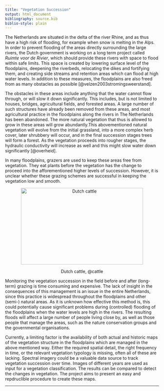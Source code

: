 ```yaml
---
title: "Vegetation Succession"
output: html_document
bibliography: source.bib
biblio-style: plain
---
```

The Netherlands are situated in the delta of the river Rhine, and as thus have a high risk of flooding, for example when snow is melting in the Alps. In order to prevent flooding of the areas directly surrounding the large rivers, the Dutch government is working on a long term project called *Ruimte voor de Rivier*, which should provide these rivers with space to flood within safe limits. This space is created by lowering surface level of the floodplains, deepening the riverbeds, relocating the dikes and fortifying them, and creating side streams and retention areas which can flood at high water levels. In addition to these measures, the floodplains are also freed from as many obstacles as possible [@velzen2003stromingsweerstand].

The obstacles in these areas include anything that the water cannot flow through, or will slow it down significantly. This includes, but is not limited to houses, bridges, agricultural fields, and forested areas. A large number of such structures have already been removed from these areas, and most agricultural practice in the floodplains along the rivers in The Netherlands has been abandoned. The more natural vegetation that thus is allowed to grow in these areas will grow abundantly.This abovementioned natural vegetation will evolve from the initial grassland, into a more complex herb cover, later shrubbery will occur, and in the final succession stages trees will form a forest. As the vegetation proceeds into rougher stages, the hydraulic conductivity will increase as well and this might slow water down significantly [@overheid].

In many floodplains, grazers are used to keep these areas free from vegetation. They eat plants before the vegetation has the change to proceed into the afforementioned higher levels of succession. However, it is unclear whether these grazing schemes are successful in keeping the vegetation low and smooth.

<div class="figure">
<center><img src="figures/DutchCattle.jpg" width="400" height="250" alt="Dutch cattle" />
<p class="caption">Dutch cattle, @cattle</p>
</div></center>


Monitoring the vegetation succession in the field before and after (long-term) grazing is time consuming and expensive. The lack of insight in the consequences of this management is an issue in the entire Netherlands, since this practice is widespread throughout the floodplains and other (semi-) natural areas. As it is unknown how effective this method is, this could potentially cause significant problems during (controlled) flooding of the floodplains when the water levels are high in the rivers. The resulting floods will affect a large number of people living close by, as well as those people that manage the areas, such as the nature conservation groups and the governmental organisations.

Currently, a limiting factor is the availability of both actual and historic maps of the vegetation structure in the floodplains which are managed in the above mentioned way. Either the required spatial detail, the right frequency in time, or the relevant vegetation typology is missing, often all of these are lacking. Spectral imagery could be a valuable data source to track vegetation succession over time. Images of different years are used as input for a vegetation classification. The results can be compared to detect the changes in vegetation. The project aims to present an easy and repdruclible procedure to create these maps.

***


<br>
<br>
<br>
<br>
